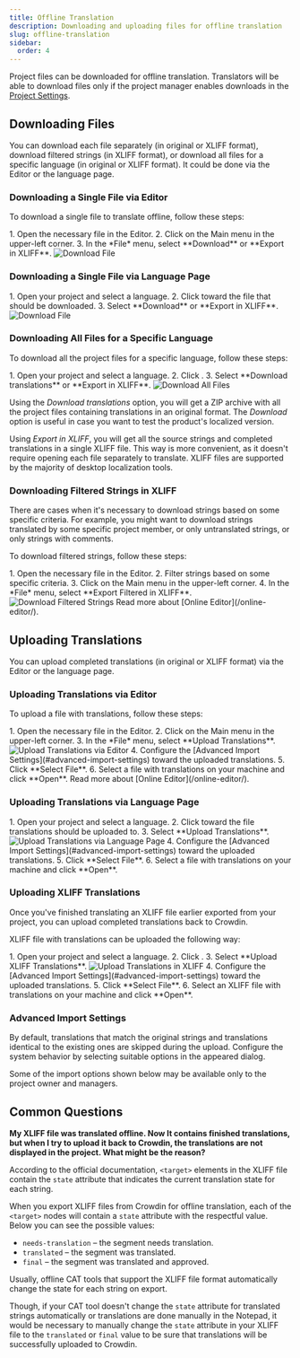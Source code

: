 ```yaml
---
title: Offline Translation
description: Downloading and uploading files for offline translation
slug: offline-translation
sidebar:
  order: 4
---
```



Project files can be downloaded for offline translation. Translators will be able to download files only if the project manager enables downloads in the [Project Settings](/project-settings/).

## Downloading Files

You can download each file separately (in original or XLIFF format), download filtered strings (in XLIFF format), or download all files for a specific language (in original or XLIFF format). It could be done via the Editor or the language page.

<LinkCard
  title="XLIFF File Format Details"
  href="https://store.crowdin.com/xliff"
  target="_blank"
/>

### Downloading a Single File via Editor

To download a single file to translate offline, follow these steps:

<Steps>
  1. Open the necessary file in the Editor.
  2. Click on the Main menu <Icon name="mdi:menu" class="inline-icon"/> in the upper-left corner.
  3. In the *File* menu, select **Download** or **Export in XLIFF**. <Image src={downloadFiles3} alt="Download File" />
</Steps>

### Downloading a Single File via Language Page

<Steps>
  1. Open your project and select a language.
  2. Click <Icon name="mdi:dots-horizontal" class="inline-icon"/> toward the file that should be downloaded.
  3. Select **Download** or **Export in XLIFF**. <Image src={downloadFiles2} alt="Download File" />
</Steps>

### Downloading All Files for a Specific Language

To download all the project files for a specific language, follow these steps:

<Steps>
  1. Open your project and select a language.
  2. Click <Icon name="heroicons:arrows-up-down-solid" class="inline-icon"/>.
  3. Select **Download translations** or **Export in XLIFF**. <Image src={downloadFiles} alt="Download All Files" />
</Steps>

Using the *Download translations* option, you will get a ZIP archive with all the project files containing translations in an original format. The *Download* option is useful in case you want to test the product's localized version.

Using *Export in XLIFF*, you will get all the source strings and completed translations in a single XLIFF file. This way is more convenient, as it doesn't require opening each file separately to translate. XLIFF files are supported by the majority of desktop localization tools.

### Downloading Filtered Strings in XLIFF

There are cases when it's necessary to download strings based on some specific criteria. For example, you might want to download strings translated by some specific project member, or only untranslated strings, or only strings with comments.

To download filtered strings, follow these steps:

<Steps>
  1. Open the necessary file in the Editor.
  2. Filter strings based on some specific criteria.
  3. Click on the Main menu <Icon name="mdi:menu" class="inline-icon"/> in the upper-left corner.
  4. In the *File* menu, select **Export Filtered in XLIFF**. <Image src={downloadFilesExportFiltered} alt="Download Filtered Strings" />
</Steps>

<ReadMore>
  Read more about [Online Editor](/online-editor/).
</ReadMore>

## Uploading Translations

You can upload completed translations (in original or XLIFF format) via the Editor or the language page.

### Uploading Translations via Editor

To upload a file with translations, follow these steps:

<Steps>
  1. Open the necessary file in the Editor.
  2. Click on the Main menu <Icon name="mdi:menu" class="inline-icon"/> in the upper-left corner.
  3. In the *File* menu, select **Upload Translations**. <Image src={uploadTranslationsEditor} alt="Upload Translations via Editor" />
  4. Configure the [Advanced Import Settings](#advanced-import-settings) toward the uploaded translations.
  5. Click **Select File**.
  6. Select a file with translations on your machine and click **Open**.
</Steps>

<ReadMore>
  Read more about [Online Editor](/online-editor/).
</ReadMore>

### Uploading Translations via Language Page

<Steps>
  1. Open your project and select a language.
  2. Click <Icon name="mdi:dots-horizontal" class="inline-icon"/> toward the file translations should be uploaded to.
  3. Select **Upload Translations**. <Image src={uploadTranslationsLanguagePage} alt="Upload Translations via Language Page" />
  4. Configure the [Advanced Import Settings](#advanced-import-settings) toward the uploaded translations.
  5. Click **Select File**.
  6. Select a file with translations on your machine and click **Open**.
</Steps>

### Uploading XLIFF Translations

Once you've finished translating an XLIFF file earlier exported from your project, you can upload completed translations back to Crowdin.

XLIFF file with translations can be uploaded the following way:

<Steps>
  1. Open your project and select a language.
  2. Click <Icon name="heroicons:arrows-up-down-solid" class="inline-icon"/>.
  3. Select **Upload XLIFF Translations**. <Image src={uploadTranslationsXliff} alt="Upload Translations in XLIFF" />
  4. Configure the [Advanced Import Settings](#advanced-import-settings) toward the uploaded translations.
  5. Click **Select File**.
  6. Select an XLIFF file with translations on your machine and click **Open**.
</Steps>

### Advanced Import Settings

By default, translations that match the original strings and translations identical to the existing ones are skipped during the upload. Configure the system behavior by selecting suitable options in the appeared dialog.

<Aside title="Permissions">
  Some of the import options shown below may be available only to the project owner and managers.
</Aside>

## Common Questions

**My XLIFF file was translated offline. Now It contains finished translations, but when I try to upload it back to Crowdin, the translations are not displayed in the project. What might be the reason?**

According to the official documentation, `<target>` elements in the XLIFF file contain the `state` attribute that indicates the current translation state for each string.

When you export XLIFF files from Crowdin for offline translation, each of the `<target>` nodes will contain a `state` attribute with the respectful value. Below you can see the possible values:

- `needs-translation` – the segment needs translation.
- `translated` – the segment was translated.
- `final` – the segment was translated and approved.

Usually, offline CAT tools that support the XLIFF file format automatically change the state for each string on export.

Though, if your CAT tool doesn't change the `state` attribute for translated strings automatically or translations are done manually in the Notepad, it would be necessary to manually change the `state` attribute in your XLIFF file to the `translated` or `final` value to be sure that translations will be successfully uploaded to Crowdin.
